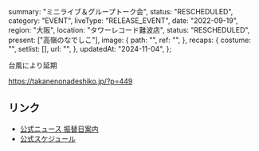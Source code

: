   summary: "ミニライブ＆グループトーク会",
  status: "RESCHEDULED",
  category: "EVENT",
  liveType: "RELEASE_EVENT",
  date: "2022-09-19",
  region: "大阪",
  location: "タワーレコード難波店",
  status: "RESCHEDULED",
  present: ["高嶺のなでしこ"],
  image: {
    path: "",
    ref: "",
  },
  recaps: {
    costume: "",
    setlist: [],
    url: "",
  },
  updatedAt: "2024-11-04",
};

台風により延期

https://takanenonadeshiko.jp/?p=449

## リンク

- [公式ニュース 振替日案内](https://takanenonadeshiko.jp/?p=492)
- [公式スケジュール](https://takanenonadeshiko.jp/?p=438)
